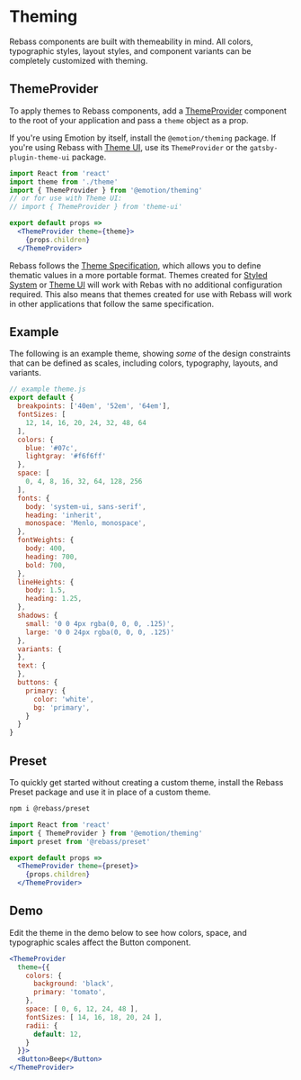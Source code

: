 

# Theming

Rebass components are built with themeability in mind.
All colors, typographic styles, layout styles, and component variants can be completely customized with theming.

## ThemeProvider

To apply themes to Rebass components, add a [ThemeProvider][] component to the root of your application and pass a `theme` object as a prop.

If you're using Emotion by itself, install the `@emotion/theming` package.
If you're using Rebass with [Theme UI][], use its `ThemeProvider` or the `gatsby-plugin-theme-ui` package.

```jsx
import React from 'react'
import theme from './theme'
import { ThemeProvider } from '@emotion/theming'
// or for use with Theme UI:
// import { ThemeProvider } from 'theme-ui'

export default props =>
  <ThemeProvider theme={theme}>
    {props.children}
  </ThemeProvider>
```

Rebass follows the [Theme Specification][],
which allows you to define thematic values in a more portable format.
Themes created for [Styled System][] or [Theme UI][] will work with Rebas with no additional configuration required.
This also means that themes created for use with Rebass will work in other applications that follow the same specification.

## Example

The following is an example theme, showing *some* of the design constraints that can be defined as scales,
including colors, typography, layouts, and variants.

```js
// example theme.js
export default {
  breakpoints: ['40em', '52em', '64em'],
  fontSizes: [
    12, 14, 16, 20, 24, 32, 48, 64
  ],
  colors: {
    blue: '#07c',
    lightgray: '#f6f6ff'
  },
  space: [
    0, 4, 8, 16, 32, 64, 128, 256
  ],
  fonts: {
    body: 'system-ui, sans-serif',
    heading: 'inherit',
    monospace: 'Menlo, monospace',
  },
  fontWeights: {
    body: 400,
    heading: 700,
    bold: 700,
  },
  lineHeights: {
    body: 1.5,
    heading: 1.25,
  },
  shadows: {
    small: '0 0 4px rgba(0, 0, 0, .125)',
    large: '0 0 24px rgba(0, 0, 0, .125)'
  },
  variants: {
  },
  text: {
  },
  buttons: {
    primary: {
      color: 'white',
      bg: 'primary',
    }
  }
}
```

## Preset

To quickly get started without creating a custom theme, install the Rebass Preset package and use it in place of a custom theme.

```sh
npm i @rebass/preset
```

```jsx
import React from 'react'
import { ThemeProvider } from '@emotion/theming'
import preset from '@rebass/preset'

export default props =>
  <ThemeProvider theme={preset}>
    {props.children}
  </ThemeProvider>
```

## Demo

Edit the theme in the demo below to see how colors, space, and typographic scales affect the Button component.

```jsx live=true
<ThemeProvider
  theme={{
    colors: {
      background: 'black',
      primary: 'tomato',
    },
    space: [ 0, 6, 12, 24, 48 ],
    fontSizes: [ 14, 16, 18, 20, 24 ],
    radii: {
      default: 12,
    }
  }}>
  <Button>Beep</Button>
</ThemeProvider>
```

[theme specification]: https://github.com/system-ui/theme-specification
[ThemeProvider]: https://www.styled-components.com/docs/advanced#theming
[styled system]: https://github.com/jxnblk/styled-system
[theme ui]: https://theme-ui.com
